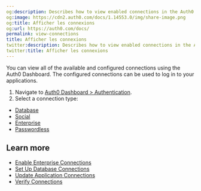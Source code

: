 ```yaml
---
og:description: Describes how to view enabled connections in the Auth0 Dashboard.
og:image: https://cdn2.auth0.com/docs/1.14553.0/img/share-image.png
og:title: Afficher les connexions
og:url: https://auth0.com/docs/
permalink: view-connections
title: Afficher les connexions
twitter:description: Describes how to view enabled connections in the Auth0 Dashboard.
twitter:title: Afficher les connexions
---
```


You can view all of the available and configured connections using the <Tooltip tip="Auth0 Dashboard: Auth0's main product to configure your services." cta="View Glossary" href="/docs/glossary?term=Auth0+Dashboard">Auth0 Dashboard</Tooltip>. The configured connections can be used to log in to your applications.

1. Navigate to [Auth0 Dashboard > Authentication](https://manage.auth0.com/#/connections).
2. Select a connection type:

* [Database](https://manage.auth0.com/#/connections/database)
* [Social](https://manage.auth0.com/#/connections/social)
* [Enterprise](https://manage.auth0.com/#/connections/enterprise)
* [Passwordless](https://manage.auth0.com/#/connections/passwordless)

## Learn more

* [Enable Enterprise Connections](/docs/authenticate/identity-providers/enterprise-identity-providers/enable-enterprise-connections)
* [Set Up Database Connections](/docs/get-started/applications/set-up-database-connections)
* [Update Application Connections](/docs/get-started/applications/update-application-connections)
* [Verify Connections](/docs/troubleshoot/basic-issues/verify-connections)